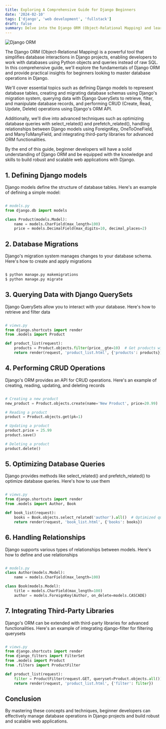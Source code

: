 ```yaml
---
title: Exploring A Comprehensive Guide for Django Beginners
date: '2024-02-10'
tags: ['django', 'web development', 'fullstack']
draft: false
summary: Delve into the Django ORM (Object-Relational Mapping) and learn how to interact with databases seamlessly in Django projects, covering essential concepts, best practices, and advanced techniques for managing database operations effectively.
---
```


<img className="inline" src="/static/images/Blog/django-orm-thumbnail.png" alt="Django ORM" />

The Django ORM (Object-Relational Mapping) is a powerful tool that simplifies database interactions in Django projects, enabling developers to work with databases using Python objects and queries instead of raw SQL. In this comprehensive guide, we'll explore the fundamentals of Django ORM and provide practical insights for beginners looking to master database operations in Django.

We'll cover essential topics such as defining Django models to represent database tables, creating and migrating database schemas using Django's migration system, querying data with Django QuerySets to retrieve, filter, and manipulate database records, and performing CRUD (Create, Read, Update, Delete) operations using Django's ORM API.

Additionally, we'll dive into advanced techniques such as optimizing database queries with select_related() and prefetch_related(), handling relationships between Django models using ForeignKey, OneToOneField, and ManyToManyField, and integrating third-party libraries for advanced ORM functionalities.

By the end of this guide, beginner developers will have a solid understanding of Django ORM and be equipped with the knowledge and skills to build robust and scalable web applications with Django.

## 1. Defining Django models

Django models define the structure of database tables. Here's an example of defining a simple model:

```Python

# models.py
from django.db import models

class Product(models.Model):
    name = models.CharField(max_length=100)
    price = models.DecimalField(max_digits=10, decimal_places=2)


```

## 2. Database Migrations

Django's migration system manages changes to your database schema. Here's how to create and apply migrations

```python

$ python manage.py makemigrations
$ python manage.py migrate

```

## 3. Querying Data with Django QuerySets

Django QuerySets allow you to interact with your database. Here's how to retrieve and filter data

```python

# views.py
from django.shortcuts import render
from .models import Product

def product_list(request):
    products = Product.objects.filter(price__gte=10)  # Get products with price greater than or equal to 10
    return render(request, 'product_list.html', {'products': products})

```

## 4. Performing CRUD Operations

Django's ORM provides an API for CRUD operations. Here's an example of creating, reading, updating, and deleting records

```python

# Creating a new product
new_product = Product.objects.create(name='New Product', price=20.99)

# Reading a product
product = Product.objects.get(pk=1)

# Updating a product
product.price = 25.99
product.save()

# Deleting a product
product.delete()

```

## 5. Optimizing Database Queries

Django provides methods like select_related() and prefetch_related() to optimize database queries. Here's how to use them

```python

# views.py
from django.shortcuts import render
from .models import Author, Book

def book_list(request):
    books = Book.objects.select_related('author').all()  # Optimized query to fetch books with related authors
    return render(request, 'book_list.html', {'books': books})


```

## 6. Handling Relationships

Django supports various types of relationships between models. Here's how to define and use relationships

```python

# models.py
class Author(models.Model):
    name = models.CharField(max_length=100)

class Book(models.Model):
    title = models.CharField(max_length=100)
    author = models.ForeignKey(Author, on_delete=models.CASCADE)

```

## 7. Integrating Third-Party Libraries

Django's ORM can be extended with third-party libraries for advanced functionalities. Here's an example of integrating django-filter for filtering querysets

```python

# views.py
from django.shortcuts import render
from django_filters import FilterSet
from .models import Product
from .filters import ProductFilter

def product_list(request):
    filter = ProductFilter(request.GET, queryset=Product.objects.all())
    return render(request, 'product_list.html', {'filter': filter})

```

## Conclusion

By mastering these concepts and techniques, beginner developers can effectively manage database operations in Django projects and build robust and scalable web applications.
